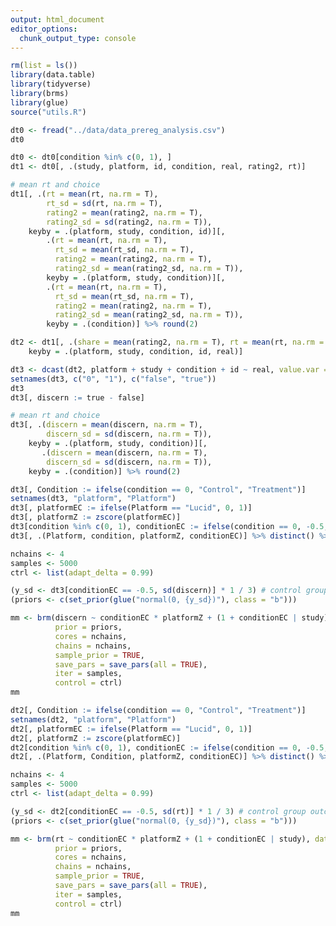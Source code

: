 ```yaml
---
output: html_document
editor_options: 
  chunk_output_type: console
---
```



```r
rm(list = ls())
library(data.table)
library(tidyverse)
library(brms)
library(glue)
source("utils.R")
``` 


```r
dt0 <- fread("../data/data_prereg_analysis.csv")
dt0

dt0 <- dt0[condition %in% c(0, 1), ]
dt1 <- dt0[, .(study, platform, id, condition, real, rating2, rt)]

# mean rt and choice
dt1[, .(rt = mean(rt, na.rm = T),
        rt_sd = sd(rt, na.rm = T),
        rating2 = mean(rating2, na.rm = T),
        rating2_sd = sd(rating2, na.rm = T)), 
    keyby = .(platform, study, condition, id)][,
        .(rt = mean(rt, na.rm = T),
          rt_sd = mean(rt_sd, na.rm = T),
          rating2 = mean(rating2, na.rm = T),
          rating2_sd = mean(rating2_sd, na.rm = T)), 
        keyby = .(platform, study, condition)][,
        .(rt = mean(rt, na.rm = T),
          rt_sd = mean(rt_sd, na.rm = T),
          rating2 = mean(rating2, na.rm = T),
          rating2_sd = mean(rating2_sd, na.rm = T)), 
        keyby = .(condition)] %>% round(2)
```


```r
dt2 <- dt1[, .(share = mean(rating2, na.rm = T), rt = mean(rt, na.rm = T)), 
    keyby = .(platform, study, condition, id, real)]

dt3 <- dcast(dt2, platform + study + condition + id ~ real, value.var = "share")
setnames(dt3, c("0", "1"), c("false", "true"))
dt3
dt3[, discern := true - false]

# mean rt and choice
dt3[, .(discern = mean(discern, na.rm = T),
        discern_sd = sd(discern, na.rm = T)), 
    keyby = .(platform, study, condition)][, 
       .(discern = mean(discern, na.rm = T),
        discern_sd = sd(discern, na.rm = T)), 
    keyby = .(condition)] %>% round(2)

```


```r
dt3[, Condition := ifelse(condition == 0, "Control", "Treatment")]
setnames(dt3, "platform", "Platform")
dt3[, platformEC := ifelse(Platform == "Lucid", 0, 1)]
dt3[, platformZ := zscore(platformEC)]
dt3[condition %in% c(0, 1), conditionEC := ifelse(condition == 0, -0.5, 0.5)]
dt3[, .(Platform, condition, platformZ, conditionEC)] %>% distinct() %>% arrange(conditionEC)
```



```r
nchains <- 4
samples <- 5000
ctrl <- list(adapt_delta = 0.99)

(y_sd <- dt3[conditionEC == -0.5, sd(discern)] * 1 / 3) # control group outcome sd
(priors <- c(set_prior(glue("normal(0, {y_sd})"), class = "b")))

mm <- brm(discern ~ conditionEC * platformZ + (1 + conditionEC | study), data = dt3,
          prior = priors,
          cores = nchains,
          chains = nchains,
          sample_prior = TRUE,
          save_pars = save_pars(all = TRUE),
          iter = samples,
          control = ctrl)
mm
```




```r
dt2[, Condition := ifelse(condition == 0, "Control", "Treatment")]
setnames(dt2, "platform", "Platform")
dt2[, platformEC := ifelse(Platform == "Lucid", 0, 1)]
dt2[, platformZ := zscore(platformEC)]
dt2[condition %in% c(0, 1), conditionEC := ifelse(condition == 0, -0.5, 0.5)]
dt2[, .(Platform, Condition, platformZ, conditionEC)] %>% distinct() %>% arrange(conditionEC)
```



```r
nchains <- 4
samples <- 5000
ctrl <- list(adapt_delta = 0.99)

(y_sd <- dt2[conditionEC == -0.5, sd(rt)] * 1 / 3) # control group outcome sd
(priors <- c(set_prior(glue("normal(0, {y_sd})"), class = "b")))

mm <- brm(rt ~ conditionEC * platformZ + (1 + conditionEC | study), data = dt2,
          prior = priors,
          cores = nchains,
          chains = nchains,
          sample_prior = TRUE,
          save_pars = save_pars(all = TRUE),
          iter = samples,
          control = ctrl)
mm
```

